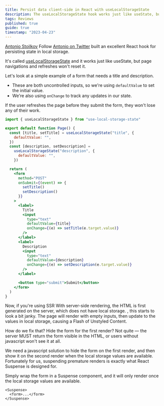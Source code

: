 ```yaml
---
title: Persist data client-side in React with useLocalStorageState
description: The useLocalStorageState hook works just like useState, but page navigations and refreshes won't reset it. Use React Suspense to avoid a Flash of Unstyled Content on the first render.
tags: Reviews
published: true
guide: true
timestamp: "2023-04-23"
---
```


[Antonio Stoilkov](https://astoilkov.com/)<SideNote> Follow [Antonio on Twitter](https://twitter.com/intent/follow?screen_name=antoniostoilkov) </SideNote> built an excellent React hook for persisting state in local storage.

It's called [useLocalStorageState](https://github.com/astoilkov/use-local-storage-state) and it works just like useState, but page navigations and refreshes won't reset it.

Let's look at a simple example of a form that needs a title and description.

- These are both uncontrolled inputs, so we're using `defaultValue` to set the initial value.
- We're also using `onChange` to track any updates in our state.

If the user refreshes the page before they submit the form, they won't lose any of their work.

```jsx
import { useLocalStorageState } from "use-local-storage-state"

export default function Page() {
  const [title, setTitle] = useLocalStorageState("title", {
    defaultValue: "",
  })
  const [description, setDescription] =
    useLocalStorageState("description", {
      defaultValue: "",
    })

  return (
    <form
      method="POST"
      onSubmit={(event) => {
        setTitle()
        setDescription()
      }}
    >
      <label>
        Title
        <input
          type="text"
          defaultValue={title}
          onChange={(e) => setTitle(e.target.value)}
        />
      </label>
      <label>
        Description
        <input
          type="text"
          defaultValue={description}
          onChange={(e) => setDescription(e.target.value)}
        />
      </label>

      <button type="submit">Submit</button>
    </form>
  )
}
```

Now, if you're using SSR<SideNote> With server-side rendering, the HTML is first generated on the server, which does not have local storage. </SideNote>, this starts to look a bit janky. The page will render with empty inputs, then update to the values in local storage, causing a Flash of Unstyled Content.

How do we fix that? Hide the form for the first render? Not quite — the server MUST return the form visible in the HTML, or users without javascript won't see it at all.

We need a javascript solution to hide the form on the first render, and then show it on the second render when the local storage values are available. Fortunately for us, suspending premature renders is exactly what React Suspense is designed for.

Simply wrap the form in a Suspense component, and it will only render once the local storage values are available.

```tsx
<Suspense>
  <form>...</form>
</Suspense>
```
